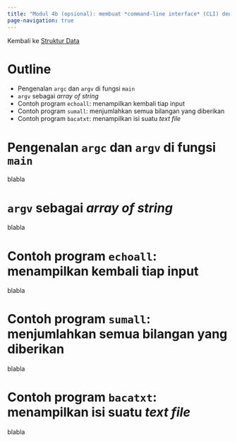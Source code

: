 ```yaml
---
title: "Modul 4b (opsional): membuat *command-line interface* (CLI) dengan `argv`"
page-navigation: true
---
```


Kembali ke [Struktur Data](strukdat2023.qmd)

# Outline

* Pengenalan `argc` dan `argv` di fungsi `main`
* `argv` sebagai *array of string*
* Contoh program `echoall`: menampilkan kembali tiap input
* Contoh program `sumall`: menjumlahkan semua bilangan yang diberikan
* Contoh program `bacatxt`: menampilkan isi suatu *text file*

# Pengenalan `argc` dan `argv` di fungsi `main`

blabla

# `argv` sebagai *array of string*

blabla

# Contoh program `echoall`: menampilkan kembali tiap input

blabla

# Contoh program `sumall`: menjumlahkan semua bilangan yang diberikan

blabla

# Contoh program `bacatxt`: menampilkan isi suatu *text file*

blabla